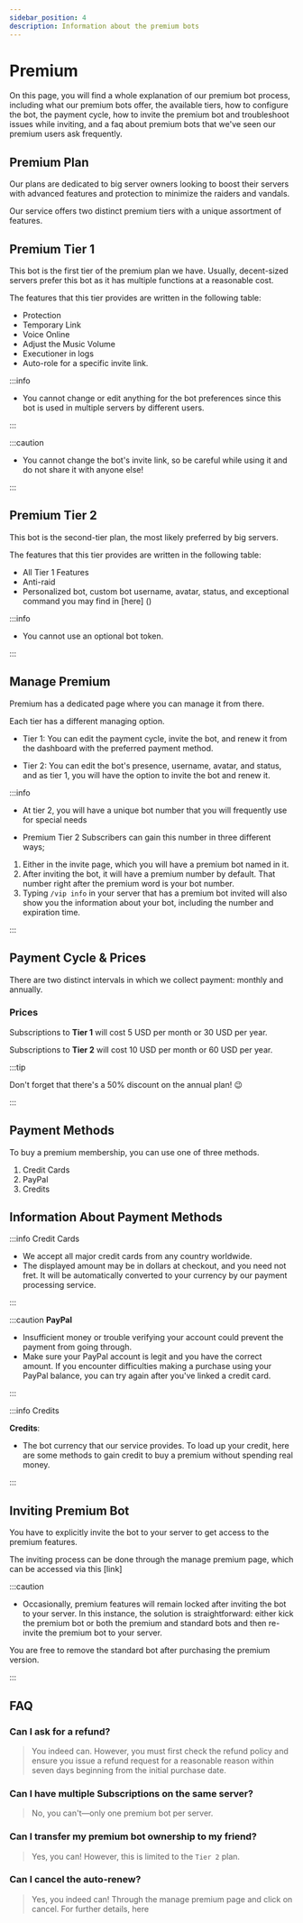 ```yaml
---
sidebar_position: 4
description: Information about the premium bots
---
```


# Premium

On this page, you will find a whole explanation of our premium bot process, including what our premium bots offer, the available tiers, how to configure the bot, the payment cycle, how to invite the premium bot and troubleshoot issues while inviting, and a faq about premium bots that we've seen our premium users ask frequently.

## Premium Plan

Our plans are dedicated to big server owners looking to boost their servers with advanced features and protection to minimize the raiders and vandals. 

Our service offers two distinct premium tiers with a unique assortment of features.

## Premium Tier 1 

This bot is the first tier of the premium plan we have. Usually, decent-sized servers prefer this bot as it has multiple functions at a reasonable cost. 

The features that this tier provides are written in the following table:

- Protection
- Temporary Link
- Voice Online
- Adjust the Music Volume
- Executioner in logs
- Auto-role for a specific invite link.

:::info

- You cannot change or edit anything for the bot preferences since this bot is used in multiple servers by different users.

:::

:::caution

- You cannot change the bot's invite link, so be careful while using it and do not share it with anyone else!

:::

## Premium Tier 2

This bot is the second-tier plan, the most likely preferred by big servers.

The features that this tier provides are written in the following table:

- All Tier 1 Features
- Anti-raid
- Personalized bot, custom bot username, avatar, status, and exceptional command you may find in [here] ()

:::info

- You cannot use an optional bot token. 

:::

## Manage Premium

Premium has a dedicated page where you can manage it from there.

Each tier has a different managing option.

- Tier 1: You can edit the payment cycle, invite the bot, and renew it from the dashboard with the preferred payment method.

- Tier 2: You can edit the bot's presence, username, avatar, and status, and as tier 1, you will have the option to invite the bot and renew it.

:::info

- At tier 2, you will have a unique bot number that you will frequently use for special needs

- Premium Tier 2 Subscribers can gain this number in three different ways;
1. Either in the invite page, which you will have a premium bot named in it.
2. After inviting the bot, it will have a premium number by default. That number right after the premium word is your bot number.
3. Typing `/vip info` in your server that has a premium bot invited will also show you the information about your bot, including the number and expiration time.

:::

## Payment Cycle & Prices 

There are two distinct intervals in which we collect payment: monthly and annually.

### Prices

Subscriptions to **Tier 1** will cost 5 USD per month or 30 USD per year.

Subscriptions to **Tier 2** will cost 10 USD per month or 60 USD per year.

:::tip 

Don't forget that there's a 50% discount on the annual plan! :wink:

:::

## Payment Methods

To buy a premium membership, you can use one of three methods.

1. Credit Cards
2. PayPal
3. Credits

## Information About Payment Methods 

:::info Credit Cards

- We accept all major credit cards from any country worldwide.
- The displayed amount may be in dollars at checkout, and you need not fret. It will be automatically converted to your currency by our payment processing service.

:::


:::caution **PayPal**

- Insufficient money or trouble verifying your account could prevent the payment from going through. 
- Make sure your PayPal account is legit and you have the correct amount. If you encounter difficulties making a purchase using your PayPal balance, you can try again after you've linked a credit card.

:::

:::info Credits

**Credits**:
- The bot currency that our service provides. To load up your credit, here are some methods to gain credit to buy a premium without spending real money.

:::

## Inviting Premium Bot

You have to explicitly invite the bot to your server to get access to the premium features.

The inviting process can be done through the manage premium page, which can be accessed via this [link]

:::caution

- Occasionally, premium features will remain locked after inviting the bot to your server. In this instance, the solution is straightforward: either kick the premium bot or both the premium and standard bots and then re-invite the premium bot to your server.

You are free to remove the standard bot after purchasing the premium version.

:::

## FAQ 

### Can I ask for a refund?

> You indeed can. However, you must first check the refund policy and ensure you issue a refund request for a reasonable reason within seven days beginning from the initial purchase date.

### Can I have multiple Subscriptions on the same server?

> No, you can't—only one premium bot per server.

### Can I transfer my premium bot ownership to my friend?

> Yes, you can! However, this is limited to the `Tier 2` plan.

### Can I cancel the auto-renew?

> Yes, you indeed can! Through the manage premium page and click on cancel. For further details, here


